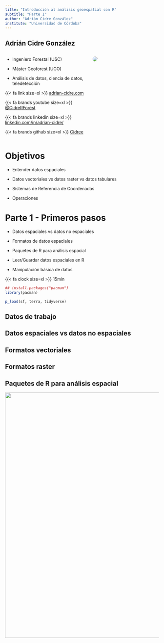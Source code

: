 ```yaml
---
title: "Introducción al análisis geoespatial con R"
subtitle: "Parte 1"
author: "Adrián Cidre González"
institute: "Universidad de Córdoba"
---
```


## Adrián Cidre González {.unnumbered}

::::: columns
::: {.column width="55%"}
-   Ingeniero Forestal (USC)

-   Máster Geoforest (UCO)

-   Análisis de datos, ciencia de datos, teledetección

{{< fa link size=xl >}} [adrian-cidre.com](https://adrian-cidre.com/)

{{< fa brands youtube size=xl >}} [\@CidreRForest](https://www.youtube.com/@CidreRForest)

{{< fa brands linkedin size=xl >}} [linkedin.com/in/adrian-cidre/](https://www.linkedin.com/in/adrian-cidre-gonz%C3%A1lez-8a50371b0/)

{{< fa brands github size=xl >}} [Cidree](https://github.com/Cidree/)
:::

::: {.column width="45%"}
![](00_assets/figures/me-modified.png){style="border-radius:1em;margin-top:auto" fig-alt="Norway picture" fig-align="center"}
:::
:::::

# Objetivos

-   Entender datos espaciales

-   Datos vectoriales vs datos raster vs datos tabulares

-   Sistemas de Referencia de Coordenadas

-   Operaciones

# Parte 1 - Primeros pasos {.main-part .unnumbered}

-   Datos espaciales vs datos no espaciales

-   Formatos de datos espaciales

-   Paquetes de R para análisis espacial

-   Leer/Guardar datos espaciales en R

-   Manipulación básica de datos

{{< fa clock size=xl >}} 15min

```r
## install.packages("pacman")
library(pacman)

p_load(sf, terra, tidyverse)
```

## Datos de trabajo

## Datos espaciales vs datos no espaciales

## Formatos vectoriales

## Formatos raster

## Paquetes de R para análisis espacial

![](00_assets/figures/rpackages-spatial-2025.jpg){fig-alt="R packages" fig-align="center" width="800"}
